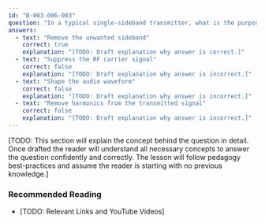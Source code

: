 ```yaml
---
id: "B-003-006-003"
question: "In a typical single-sideband transmitter, what is the purpose of the filter that follows the balanced modulator?"
answers:
  - text: "Remove the unwanted sideband"
    correct: true
    explanation: "[TODO: Draft explanation why answer is correct.]"
  - text: "Suppress the RF carrier signal"
    correct: false
    explanation: "[TODO: Draft explanation why answer is incorrect.]"
  - text: "Shape the audio waveform"
    correct: false
    explanation: "[TODO: Draft explanation why answer is incorrect.]"
  - text: "Remove harmonics from the transmitted signal"
    correct: false
    explanation: "[TODO: Draft explanation why answer is incorrect.]"
---
```


[TODO: This section will explain the concept behind the question in detail. Once drafted the reader will understand all necessary concepts to answer the question confidently and correctly. The lesson will follow pedagogy best-practices and assume the reader is starting with no previous knowledge.]

### Recommended Reading

- [TODO: Relevant Links and YouTube Videos]
